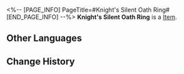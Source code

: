 <%-- [PAGE_INFO]
PageTitle=#Knight's Silent Oath Ring#
[END_PAGE_INFO] --%>
{{Item Infobox
|id          = 51032
|image       = Item Knight's Silent Oath Ring.png
|type        = 
|invCategory = Relics
|rarity      = 4
|effect      = 
|description = A silver ring decorated with an ecclesiastical pattern, embedded with a rather cloudy gemstone.
|source1     = [[Cavern of Corrosion: Cloudford]]
}}
'''Knight's Silent Oath Ring''' is a [[Item]].

==Other Languages==
{{Other Languages
|en   = Knight's Silent Oath Ring
|zhs  = 圣骑的沉默誓环
|zht  = 聖騎的沉默誓環
|ja   = 聖騎士の沈黙の誓いの指輪
|ko   = 팔라딘의 침묵 맹세 반지
|es   = Anillo del juramento del silencio de la paladina
|fr   = Anneau du serment silencieux du chevalier
|ru   = Кольцо безмолвной клятвы рыцаря
|th   = Knight's Silent Oath Ring
|vi   = Nhẫn Thề Nguyền Thánh Kỵ Sĩ
|de   = Ring des stillen Eides der Ritterin
|id   = Knight's Silent Oath Ring
|pt   = Anel do Juramento de Silêncio da Cavaleira
}}

==Change History==
{{Change History|1.0}}